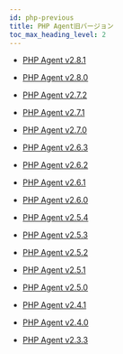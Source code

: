 ```yaml
---
id: php-previous
title: PHP Agent旧バージョン
toc_max_heading_level: 2
---
```


- [PHP Agent v2.8.1](php-2_8_1)

- [PHP Agent v2.8.0](php-2_8_0)

- [PHP Agent v2.7.2](php-2_7_2)

- [PHP Agent v2.7.1](php-2_7_1)

- [PHP Agent v2.7.0](php-2_7_0)

- [PHP Agent v2.6.3](php-2_6_3)

- [PHP Agent v2.6.2](php-2_6_2)

- [PHP Agent v2.6.1](php-2_6_1)

- [PHP Agent v2.6.0](php-2_6_0)

- [PHP Agent v2.5.4](php-2_5_4)

- [PHP Agent v2.5.3](php-2_5_3)

- [PHP Agent v2.5.2](php-2_5_2)

- [PHP Agent v2.5.1](php-2_5_1)

- [PHP Agent v2.5.0](php-2_5_0)

- [PHP Agent v2.4.1](php-2_4_1)

- [PHP Agent v2.4.0](php-2_4_0)

- [PHP Agent v2.3.3](php-2_3_3)
